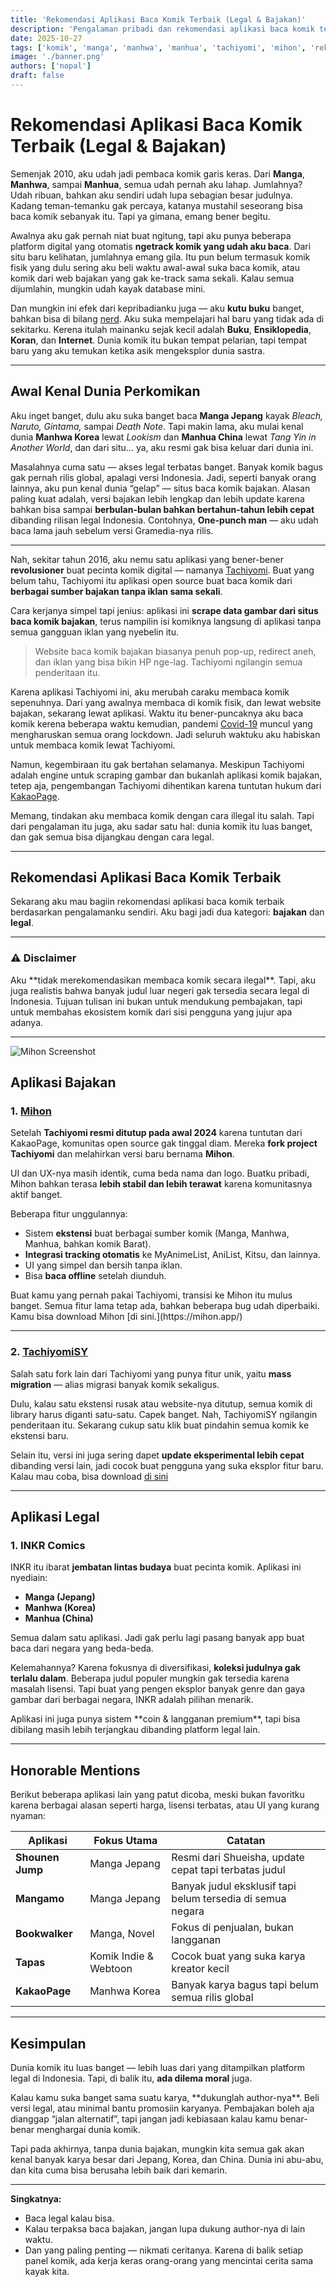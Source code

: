 ```yaml
---
title: 'Rekomendasi Aplikasi Baca Komik Terbaik (Legal & Bajakan)'
description: 'Pengalaman pribadi dan rekomendasi aplikasi baca komik terbaik dari seorang pembaca veteran yang sudah membaca ribuan judul sejak 2010.'
date: 2025-10-27
tags: ['komik', 'manga', 'manhwa', 'manhua', 'tachiyomi', 'mihon', 'rekomendasi']
image: './banner.png'
authors: ['nopal']
draft: false
---
```



# Rekomendasi Aplikasi Baca Komik Terbaik (Legal & Bajakan)

Semenjak 2010, aku udah jadi pembaca komik garis keras. Dari **Manga**, **Manhwa**, sampai **Manhua**, semua udah pernah aku lahap. Jumlahnya? Udah ribuan, bahkan aku sendiri udah lupa sebagian besar judulnya. Kadang teman-temanku gak percaya, katanya mustahil seseorang bisa baca komik sebanyak itu. Tapi ya gimana, emang bener begitu.

Awalnya aku gak pernah niat buat ngitung, tapi aku punya beberapa platform digital yang otomatis **ngetrack komik yang udah aku baca**. Dari situ baru kelihatan, jumlahnya emang gila. Itu pun belum termasuk komik fisik yang dulu sering aku beli waktu awal-awal suka baca komik, atau komik dari web bajakan yang gak ke-track sama sekali. Kalau semua dijumlahin, mungkin udah kayak database mini.

Dan mungkin ini efek dari kepribadianku juga — aku **kutu buku** banget, bahkan bisa di bilang [nerd](https://en.wikipedia.org/wiki/Nerd). Aku suka mempelajari hal baru yang tidak ada di sekitarku. Kerena itulah mainanku sejak kecil adalah **Buku**, **Ensiklopedia**, **Koran**, dan **Internet**. Dunia komik itu bukan tempat pelarian, tapi tempat baru yang aku temukan ketika asik mengeksplor dunia sastra.

---

## Awal Kenal Dunia Perkomikan

Aku inget banget, dulu aku suka banget baca **Manga Jepang** kayak _Bleach, Naruto, Gintama,_ sampai _Death Note_.
Tapi makin lama, aku mulai kenal dunia **Manhwa Korea** lewat _Lookism_ dan **Manhua China** lewat _Tang Yin in Another World_, dan dari situ… ya, aku resmi gak bisa keluar dari dunia ini.

Masalahnya cuma satu — akses legal terbatas banget.
Banyak komik bagus gak pernah rilis global, apalagi versi Indonesia. Jadi, seperti banyak orang lainnya, aku pun kenal dunia “gelap” — situs baca komik bajakan.
Alasan paling kuat adalah, versi bajakan lebih lengkap dan lebih update karena bahkan bisa sampai **berbulan-bulan bahkan bertahun-tahun lebih cepat** dibanding rilisan legal Indonesia. Contohnya, **One-punch man** — aku udah baca lama jauh sebelum versi Gramedia-nya rilis.

---

Nah, sekitar tahun 2016, aku nemu satu aplikasi yang bener-bener **revolusioner** buat pecinta komik digital — namanya [Tachiyomi](https://en.wikipedia.org/wiki/Tachiyomi). Buat yang belum tahu, Tachiyomi itu aplikasi open source buat baca komik dari **berbagai sumber bajakan tanpa iklan sama sekali**.

Cara kerjanya simpel tapi jenius: aplikasi ini **scrape data gambar dari situs baca komik bajakan**, terus nampilin isi komiknya langsung di aplikasi tanpa semua gangguan iklan yang nyebelin itu.

> Website baca komik bajakan biasanya penuh pop-up, redirect aneh, dan iklan yang bisa bikin HP nge-lag. Tachiyomi ngilangin semua penderitaan itu.

Karena aplikasi Tachiyomi ini, aku merubah caraku membaca komik sepenuhnya. Dari yang awalnya membaca di komik fisik, dan lewat website bajakan, sekarang lewat aplikasi. 
Waktu itu bener-puncaknya aku baca komik kerena beberapa waktu kemudian, pandemi [Covid-19](https://id.wikipedia.org/wiki/Covid-19) muncul yang mengharuskan semua orang lockdown. Jadi seluruh waktuku aku habiskan untuk membaca komik lewat Tachiyomi.

Namun, kegembiraan itu gak bertahan selamanya. Meskipun Tachiyomi adalah engine untuk scraping gambar dan bukanlah aplikasi komik bajakan, tetep aja, pengembangan Tachiyomi dihentikan karena tuntutan hukum dari [KakaoPage](https://en.wikipedia.org/wiki/KakaoPage).

Memang, tindakan aku membaca komik dengan cara illegal itu salah. Tapi dari pengalaman itu juga, aku sadar satu hal: dunia komik itu luas banget, dan gak semua bisa dijangkau dengan cara legal.

---

## Rekomendasi Aplikasi Baca Komik Terbaik

Sekarang aku mau bagiin rekomendasi aplikasi baca komik terbaik berdasarkan pengalamanku sendiri. Aku bagi jadi dua kategori: **bajakan** dan **legal**.

---

### ⚠️ Disclaimer

<Callout variant="warning">
  Aku **tidak merekomendasikan membaca komik secara ilegal**. Tapi, aku juga realistis bahwa banyak judul luar negeri gak tersedia secara legal di Indonesia. Tujuan tulisan ini bukan untuk mendukung pembajakan, tapi untuk membahas ekosistem komik dari sisi pengguna yang jujur apa adanya.
</Callout>

---
![Mihon Screenshot](https://mihon.app/home/phone.light.webp)

## Aplikasi Bajakan

### 1. [Mihon](https://mihon.app/)

Setelah **Tachiyomi resmi ditutup pada awal 2024** karena tuntutan dari KakaoPage, komunitas open source gak tinggal diam. Mereka **fork project Tachiyomi** dan melahirkan versi baru bernama **Mihon**.

UI dan UX-nya masih identik, cuma beda nama dan logo. Buatku pribadi, Mihon bahkan terasa **lebih stabil dan lebih terawat** karena komunitasnya aktif banget.

Beberapa fitur unggulannya:

- Sistem **ekstensi** buat berbagai sumber komik (Manga, Manhwa, Manhua, bahkan komik Barat).
- **Integrasi tracking otomatis** ke MyAnimeList, AniList, Kitsu, dan lainnya.
- UI yang simpel dan bersih tanpa iklan.
- Bisa **baca offline** setelah diunduh.

<Callout variant="tip">
  Buat kamu yang pernah pakai Tachiyomi, transisi ke Mihon itu mulus banget. Semua fitur lama tetap ada, bahkan beberapa bug udah diperbaiki. Kamu bisa download Mihon [di sini.](https://mihon.app/)
</Callout>

---

### 2. [TachiyomiSY](https://mihon.app/forks/TachiyomiSY/)

Salah satu fork lain dari Tachiyomi yang punya fitur unik, yaitu **mass migration** — alias migrasi banyak komik sekaligus.

Dulu, kalau satu ekstensi rusak atau website-nya ditutup, semua komik di library harus diganti satu-satu. Capek banget. Nah, TachiyomiSY ngilangin penderitaan itu. Sekarang cukup satu klik buat pindahin semua komik ke ekstensi baru.

Selain itu, versi ini juga sering dapet **update eksperimental lebih cepat** dibanding versi lain, jadi cocok buat pengguna yang suka eksplor fitur baru. Kalau mau coba, bisa download [di sini](https://mihon.app/forks/TachiyomiSY/)

---

## Aplikasi Legal

### 1. INKR Comics

INKR itu ibarat **jembatan lintas budaya** buat pecinta komik. Aplikasi ini nyediain:

- **Manga (Jepang)**
- **Manhwa (Korea)**
- **Manhua (China)**

Semua dalam satu aplikasi. Jadi gak perlu lagi pasang banyak app buat baca dari negara yang beda-beda.

Kelemahannya? Karena fokusnya di diversifikasi, **koleksi judulnya gak terlalu dalam**. Beberapa judul populer mungkin gak tersedia karena masalah lisensi. Tapi buat yang pengen eksplor banyak genre dan gaya gambar dari berbagai negara, INKR adalah pilihan menarik.

<Callout variant="note">
  Aplikasi ini juga punya sistem **coin & langganan premium**, tapi bisa dibilang masih lebih terjangkau dibanding platform legal lain.
</Callout>

---

## Honorable Mentions

Berikut beberapa aplikasi lain yang patut dicoba, meski bukan favoritku karena berbagai alasan seperti harga, lisensi terbatas, atau UI yang kurang nyaman:

| Aplikasi | Fokus Utama | Catatan |
|-----------|--------------|----------|
| **Shounen Jump** | Manga Jepang | Resmi dari Shueisha, update cepat tapi terbatas judul |
| **Mangamo** | Manga Jepang | Banyak judul eksklusif tapi belum tersedia di semua negara |
| **Bookwalker** | Manga, Novel | Fokus di penjualan, bukan langganan |
| **Tapas** | Komik Indie & Webtoon | Cocok buat yang suka karya kreator kecil |
| **KakaoPage** | Manhwa Korea | Banyak karya bagus tapi belum semua rilis global |

---

## Kesimpulan

Dunia komik itu luas banget — lebih luas dari yang ditampilkan platform legal di Indonesia. Tapi, di balik itu, **ada dilema moral** juga.

<Callout variant="important">
  Kalau kamu suka banget sama suatu karya, **dukunglah author-nya**. Beli versi legal, atau minimal bantu promosiin karyanya. Pembajakan boleh aja dianggap “jalan alternatif”, tapi jangan jadi kebiasaan kalau kamu benar-benar menghargai dunia komik.
</Callout>

Tapi pada akhirnya, tanpa dunia bajakan, mungkin kita semua gak akan kenal banyak karya besar dari Jepang, Korea, dan China. Dunia ini abu-abu, dan kita cuma bisa berusaha lebih baik dari kemarin.

---

**Singkatnya:**
- Baca legal kalau bisa.
- Kalau terpaksa baca bajakan, jangan lupa dukung author-nya di lain waktu.
- Dan yang paling penting — nikmati ceritanya. Karena di balik setiap panel komik, ada kerja keras orang-orang yang mencintai cerita sama kayak kita.
